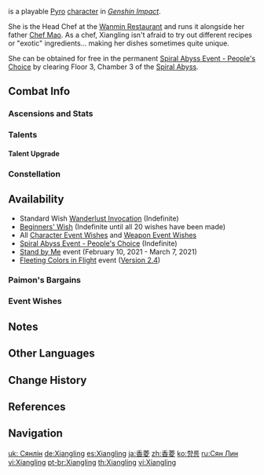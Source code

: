 {{CharacterTabs}}
{{Character Infobox
|image            = <gallery>
Character Xiangling Card.png|Card
Character Xiangling Full Wish.png|Wish
Character Xiangling Game.png|In Game
</gallery>

|type             = Playable <!--Playable Character Information-->
|rarity           = 4
|weapon           = Polearm
|element          = Pyro

|name             = Xiangling <!--Character Information-->
|realname         = Mao Xiangling<ref name="mao" group="Note">[https://twitter.com/HashflagArchive/status/1442749418797731841 #XianglingMao] (in non-Chinese name order) is one of the official Genshin Impact anniversary Twitter hashflags, along with other characters' full names, such as [[Jean|Jean Gunnhildr]].</ref>
|birthday         = November 2nd
|constellation    = Trulla
|region           = Liyue
|affiliation      = Wanmin Restaurant
|affiliation2     = Crux Fleet
|dish             = Wanmin Restaurant's Boiled Fish
|obtain           = *[[Wishes]]
*[[Spiral Abyss Event - People's Choice]]
*[[Paimon's Bargains]]
|releaseDate      = 2020-09-28
|father           = Chef Mao

|title            = Exquisite Delicacy <!--Titles-->
|title2           = Chef de Cuisine

|voiceEN          = [[imdb:nm4588329|Jackie Lastra]]<ref name="Xiangling EN/JP">Twitter: [https://twitter.com/GenshinImpact/status/1324320565876936704 EN & JP VA Announcement]</ref> <!--Voice Actors-->
|voiceCN          = [https://zh.moegirl.org.cn/小N Xiao N ({{Lang|mini=1|zh=小N}})]<ref>Official Genshin Impact Chinese Website: [https://ys.mihoyo.com/main/character/liyue?char=3 Xiangling]</ref>
|voiceJP          = {{w|Ari Ozawa|Ozawa Ari ({{Lang|mini=1|ja=小澤亜李}})}}<ref name="Xiangling EN/JP" />
|voiceKR          = {{w|ko:윤아영|Yun A-yeong ({{Lang|mini=1|ko=윤아영}})}}<ref>Twitter: [https://twitter.com/genshinimpactkr/status/1324320819170832390 KR VA Announcement]</ref>
}}
{{Lang|'''Mao Xiangling<ref name="mao" group="Note" />'''|zh=卯香菱|zh_rm=Mǎo Xiānglíng}} is a playable [[Pyro]] [[character]] in ''[[Genshin Impact]]''.

She is the Head Chef at the [[Wanmin Restaurant]] and runs it alongside her father [[Chef Mao]]. As a chef, Xiangling isn't afraid to try out different recipes or "exotic" ingredients... making her dishes sometimes quite unique.

She can be obtained for free in the permanent [[Spiral Abyss Event - People's Choice]] by clearing Floor 3, Chamber 3 of the [[Spiral Abyss]].

==Combat Info==
===Ascensions and Stats===
{{Character Ascensions and Stats}}

===Talents===
{{Talent Table}}

====Talent Upgrade====
{{Talent Upgrade}}

===Constellation===
{{Constellation Table}}

==Availability==
*Standard Wish [[Wanderlust Invocation]] (Indefinite)
*[[Beginners' Wish]] (Indefinite until all 20 wishes have been made)
*All [[Character Event Wishes]] and [[Weapon Event Wishes]]
*[[Spiral Abyss Event - People's Choice]] (Indefinite)
*[[Stand by Me]] event (February 10, 2021 - March 7, 2021)
*[[Fleeting Colors in Flight]] event ([[Version 2.4]])

===Paimon's Bargains===
{{Paimon's Bargains History}}

===Event Wishes===
{{Featured}}

==Notes==
{{Reflist|note=1}}

==Other Languages==
{{Other Languages
|default_hidden = 1
|en      = Xiangling
|zhs     = 香菱
|zhs_rm  = Xiānglíng
|zht     = 香菱
|zht_rm  = Xiānglíng
|ja      = {{Rubi|香菱|シャンリン}}
|ja_rm   = Shanrin
|ko      = {{tt|향릉|香菱}}
|ko_rm   = Hyang'reung
|es      = Xiangling
|fr      = Xiangling
|ru      = Сян Лин
|th      = Xiangling
|vi      = Xiangling
|de      = Xiangling
|id      = Xiangling
|pt      = Xiangling
}}

==Change History==
{{Change History|1.0}}

==References==
{{Reflist}}

==Navigation==
{{Character Navbox}}

[[uk: Сянлін]]
[[de:Xiangling]]
[[es:Xiangling]]
[[ja:香菱]]
[[zh:香菱]]
[[ko:향릉]]
[[ru:Сян Лин]]
[[vi:Xiangling]]
[[pt-br:Xiangling]]
[[th:Xiangling]]
[[vi:Xiangling]]